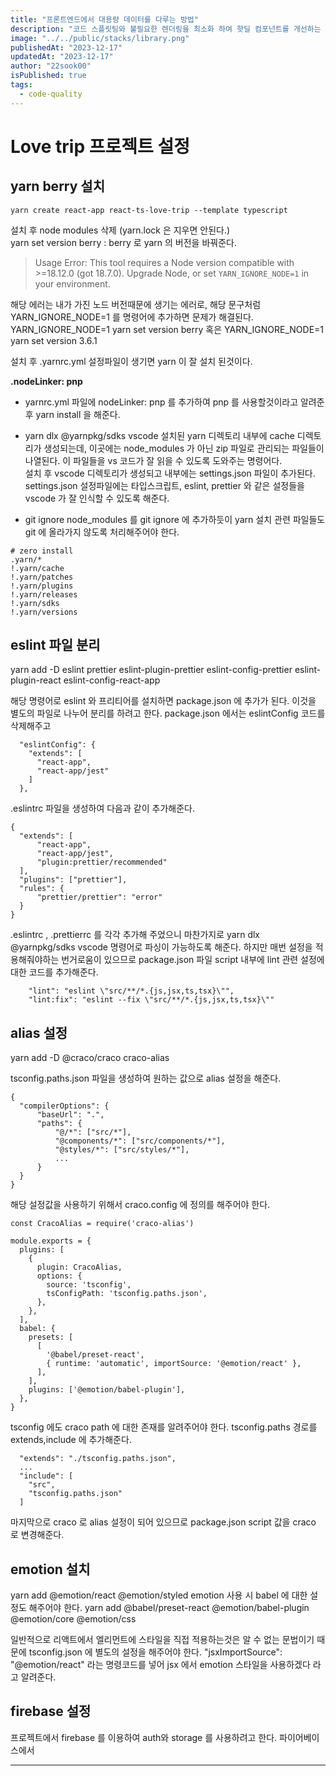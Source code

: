 ```yaml
---
title: "프론트엔드에서 대용량 데이터를 다루는 방법"
description: "코드 스플릿팅와 불필요한 렌더링을 최소화 하여 핫딜 컴포넌트를 개선하는 과정에 대한 글입니다."
image: "../../public/stacks/library.png"
publishedAt: "2023-12-17"
updatedAt: "2023-12-17"
author: "22sook00"
isPublished: true
tags:
  - code-quality
---
```


# Love trip 프로젝트 설정

## yarn berry 설치

```
yarn create react-app react-ts-love-trip --template typescript
```

설치 후 node modules 삭제 (yarn.lock 은 지우면 안된다.) <br/>
yarn set version berry
: berry 로 yarn 의 버전을 바꿔준다.

> Usage Error: This tool requires a Node version compatible with >=18.12.0 (got 18.7.0). Upgrade Node, or set `YARN_IGNORE_NODE=1` in your environment.

해당 에러는 내가 가진 노드 버전때문에 생기는 에러로, 해당 문구처럼 YARN_IGNORE_NODE=1 를 명령어에 추가하면 문제가 해결된다. <br/>
YARN_IGNORE_NODE=1 yarn set version berry 혹은
YARN_IGNORE_NODE=1 yarn set version 3.6.1

설치 후 .yarnrc.yml 설정파일이 생기면 yarn 이 잘 설치 된것이다.

**.nodeLinker: pnp**

- yarnrc.yml 파일에 nodeLinker: pnp 를 추가하여 pnp 를 사용할것이라고 알려준 후 yarn install 을 해준다.

- yarn dlx @yarnpkg/sdks vscode
  설치된 yarn 디렉토리 내부에 cache 디렉토리가 생성되는데, 이곳에는 node_modules 가 아닌 zip 파일로 관리되는 파일들이 나열된다.
  이 파일들을 vs 코드가 잘 읽을 수 있도록 도와주는 명령어다.<br/>
  설치 후 vscode 디렉토리가 생성되고 내부에는 settings.json 파일이 추가된다.
  settings.json 설정파일에는 타입스크립트, eslint, prettier 와 같은 설정들을 vscode 가 잘 인식할 수 있도록 해준다.

- git ignore
  node_modules 를 git ignore 에 추가하듯이 yarn 설치 관련 파일들도 git 에 올라가지 않도록 처리해주어야 한다.

```
# zero install
.yarn/*
!.yarn/cache
!.yarn/patches
!.yarn/plugins
!.yarn/releases
!.yarn/sdks
!.yarn/versions
```

## eslint 파일 분리

yarn add -D eslint prettier eslint-plugin-prettier eslint-config-prettier eslint-plugin-react eslint-config-react-app

해당 명령어로 eslint 와 프리티어를 설치하면 package.json 에 추가가 된다.
이것을 별도의 파일로 나누어 분리를 하려고 한다.
package.json 에서는 eslintConfig 코드를 삭제해주고

```
  "eslintConfig": {
    "extends": [
      "react-app",
      "react-app/jest"
    ]
  },
```

.eslintrc 파일을 생성하여 다음과 같이 추가해준다.

```
{
  "extends": [
      "react-app",
      "react-app/jest",
      "plugin:prettier/recommended"
  ],
  "plugins": ["prettier"],
  "rules": {
      "prettier/prettier": "error"
  }
}
```

.eslintrc , .prettierrc 를 각각 추가해 주었으니 마찬가지로 yarn dlx @yarnpkg/sdks vscode 명령어로 파싱이 가능하도록 해준다.
하지만 매번 설정을 적용해줘야하는 번거로움이 있으므로
package.json 파일 script 내부에 lint 관련 설정에 대한 코드를 추가해준다.

```
    "lint": "eslint \"src/**/*.{js,jsx,ts,tsx}\"",
    "lint:fix": "eslint --fix \"src/**/*.{js,jsx,ts,tsx}\""
```

## alias 설정

yarn add -D @craco/craco craco-alias

tsconfig.paths.json 파일을 생성하여 원하는 값으로 alias 설정을 해준다.

```
{
  "compilerOptions": {
      "baseUrl": ".",
      "paths": {
          "@/*": ["src/*"],
          "@components/*": ["src/components/*"],
          "@styles/*": ["src/styles/*"],
          ...
      }
  }
}
```

해당 설정값을 사용하기 위해서 craco.config 에 정의를 해주어야 한다.

```
const CracoAlias = require('craco-alias')

module.exports = {
  plugins: [
    {
      plugin: CracoAlias,
      options: {
        source: 'tsconfig',
        tsConfigPath: 'tsconfig.paths.json',
      },
    },
  ],
  babel: {
    presets: [
      [
        '@babel/preset-react',
        { runtime: 'automatic', importSource: '@emotion/react' },
      ],
    ],
    plugins: ['@emotion/babel-plugin'],
  },
}
```

tsconfig 에도 craco path 에 대한 존재를 알려주어야 한다.
tsconfig.paths 경로를 extends,include 에 추가해준다.

```
  "extends": "./tsconfig.paths.json",
  ...
  "include": [
    "src",
    "tsconfig.paths.json"
  ]
```

마지막으로 craco 로 alias 설정이 되어 있으므로 package.json script 값을 craco 로 변경해준다.

## emotion 설치

yarn add @emotion/react @emotion/styled
emotion 사용 시 babel 에 대한 설정도 해주어야 한다.
yarn add @babel/preset-react @emotion/babel-plugin @emotion/core @emotion/css

일반적으로 리액트에서 엘리먼트에 스타일을 직접 적용하는것은 알 수 없는 문법이기 때문에 tsconfig.json 에 별도의 설정을 해주어야 한다.
"jsxImportSource": "@emotion/react"
라는 명령코드를 넣어 jsx 에서 emotion 스타일을 사용하겠다 라고 알려준다.

## firebase 설정

프로젝트에서 firebase 를 이용하여 auth와 storage 를 사용하려고 한다.
파이어베이스에서

---
